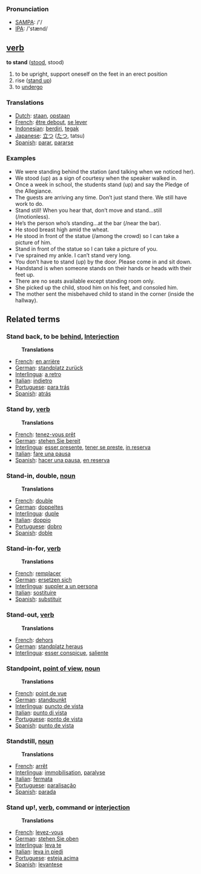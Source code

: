 === Pronunciation ===
*[[w:SAMPA|SAMPA]]: /'/
*[[w:IPA|IPA]]: /'stænd/

== [[verb]] ==

'''to stand''' ([[stood]], stood)

# to be upright, support oneself on the feet in an erect position
# rise ([[stand up]])
# to [[undergo]]

=== Translations ===
*[[Dutch]]: [[staan]], [[opstaan]]
*[[French]]: [[être debout]], [[se lever]]
*[[Indonesian]]: [[diri|berdiri]], [[tegak]]
*[[Japanese]]: [[立つ]] ([[たつ]], tatsu)
*[[Spanish]]: [[parar]], [[pararse]]

=== Examples ===
<ul>
	<li>We were standing behind the station (and talking when we noticed her).
	<li>We stood (up) as a sign of courtesy when the speaker walked in.
	<li>Once a week in school, the students stand (up) and say the Pledge of the Allegiance.
	<li>The guests are arriving any time. Don’t just stand there. We still have work to do.
	<li>Stand still! When you hear that, don’t move and stand…still (/motionless).
	<li>He’s the person who’s standing…at the bar (/near the bar).
	<li>He stood breast high amid the wheat.
	<li>He stood in front of the statue (/among the crowd) so I can take a picture of him.
	<li>Stand in front of the statue so I can take a picture of you.
	<li>I’ve sprained my ankle. I can’t stand very long.
	<li>You don’t have to stand (up) by the door. Please come in and sit down.
	<li>Handstand is when someone stands on their hands or heads with their feet up.
	<li>There are no seats available except standing room only.
	<li>She picked up the child, stood him on his feet, and consoled him.
	<li>The mother sent the misbehaved child to stand in the corner (inside the hallway).
</ul>


== Related terms ==
===Stand back, to be [[behind]], [[Interjection]]=== 
:'''Translations''' 
*[[French]]: [[en arrière]] 
*[[German]]: [[standplatz zurück]] 
*[[Interlingua]]: [[a retro]] 
*[[Italian]]: [[indietro]] 
*[[Portuguese]]: [[para trás]] 
*[[Spanish]]: [[atrás]]
 
===Stand by, [[verb]]===
:'''Translations''' 
*[[French]]: [[tenez-vous prêt]] 
*[[German]]: [[stehen Sie bereit]] 
*[[Interlingua]]: [[esser presente]], [[tener se preste]], [[in reserva]] 
*[[Italian]]: [[fare una pausa]] 
*[[Spanish]]: [[hacer una pausa]], [[en reserva]] 

===Stand-in, double, [[noun]]=== 
:'''Translations''' 
*[[French]]: [[double]] 
*[[German]]: [[doppeltes]] 
*[[Interlingua]]: [[duple]] 
*[[Italian]]: [[doppio]] 
*[[Portuguese]]: [[dobro]] 
*[[Spanish]]: [[doble]] 

===Stand-in-for, [[verb]]=== 
:'''Translations ''' 
*[[French]]: [[remplacer]] 
*[[German]]: [[ersetzen sich]] 
*[[Interlingua]]: [[suppler a un persona]] 
*[[Italian]]: [[sostituire]] 
*[[Spanish]]: [[substituir]]
 
===Stand-out, [[verb]]===
:'''Translations''' 
*[[French]]: [[dehors]] 
*[[German]]: [[standplatz heraus]] 
*[[Interlingua]]: [[esser conspicue]], [[saliente]] 

===Standpoint, [[point of view]], [[noun]]=== 
:'''Translations'''
*[[French]]: [[point de vue]] 
*[[German]]: [[standpunkt]] 
*[[Interlingua]]: [[puncto de vista]] 
*[[Italian]]: [[punto di vista]] 
*[[Portuguese]]: [[ponto de vista]] 
*[[Spanish]]: [[punto de vista]] 

===Standstill, [[noun]]===
:'''Translations''' 
*[[French]]: [[arrêt]] 
*[[Interlingua]]: [[immobilisation]], [[paralyse]] 
*[[Italian]]: [[fermata]] 
*[[Portuguese]]: [[paralisação]] 
*[[Spanish]]: [[parada]] 

===Stand up!, [[verb]], command or [[interjection]]===
:'''Translations'''
*[[French]]: [[levez-vous]] 
*[[German]]: [[stehen Sie oben]] 
*[[Interlingua]]: [[leva te]] 
*[[Italian]]: [[leva in piedi]] 
*[[Portuguese]]: [[esteja acima]] 
*[[Spanish]]: [[levantese]]